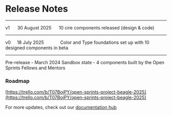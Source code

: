 
<Meta title="Overview/Release Notes" />

# Release Notes

---
v1 &nbsp;&nbsp;&nbsp;&nbsp; 30 August 2025 &nbsp;&nbsp;&nbsp;&nbsp; 10 cire components released (design & code)

---
v0 &nbsp;&nbsp;&nbsp; 18 July 2025 &nbsp;&nbsp;&nbsp;&nbsp;&nbsp;&nbsp;&nbsp;&nbsp;&nbsp;&nbsp;&nbsp; Color and Type foundations set up with 10 designed components in beta

---

Pre-release - March 2024    Sandbox state - 4 components built by the Open Sprints Fellows and Mentors 


### Roadmap

[https://trello.com/b/T07BojPY/open-sprints-project-beagle-2025](https://trello.com/b/T07BojPY/open-sprints-project-beagle-2025)


For more updates, check out our [documentation hub](https://equityui.zeroheight.com/styleguide/s/132625/p/959576-release-notes)

